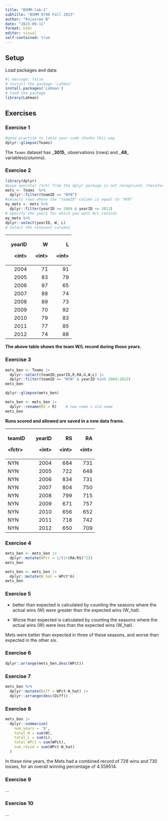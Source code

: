 ```yaml
---
title: "BSMM-lab-1"
subtitle: "BSMM 8740 Fall 2023"
author: "Rajasree B"
date: "2023-09-11"
format: html
editor: visual
self-contained: true
---
```


## Setup

Load packages and data:

```r
#| message: false
# install the package 'Lahman'
install.packages('Lahman')
# load the package
library(Lahman)
```

## Exercises

### Exercise 1

```r
#good practise to lable your code chunks this way
dplyr::glimpse(Teams)
```

The `Teams` dataset has \_**3015**\_ observations (rows) and \_**48**\_ variables(columns).

### Exercise 2

```r
library(dplyr)
#pipe operator (%>%) from the dplyr package is not recognized, therefore make sure to load the package 
mets <- Teams  %>% 
  dplyr::filter(teamID == "NYN")
#selects rows where the "teamID" column is equal to "NYN"
my_mets <- mets %>% 
  dplyr::filter(yearID >= 2004 & yearID <= 2012)
# Specify the years for which you want W/L records
my_mets %>% 
dplyr::select(yearID, W, L)
# Select the relevant columns

```

+---------+---------+---------+
| yearID  | W       | L       |
|         |         |         |
| \<int\> | \<int\> | \<int\> |
+========:+========:+========:+
| 2004    | 71      | 91      |
+---------+---------+---------+
| 2005    | 83      | 79      |
+---------+---------+---------+
| 2006    | 97      | 65      |
+---------+---------+---------+
| 2007    | 88      | 74      |
+---------+---------+---------+
| 2008    | 89      | 73      |
+---------+---------+---------+
| 2009    | 70      | 92      |
+---------+---------+---------+
| 2010    | 79      | 83      |
+---------+---------+---------+
| 2011    | 77      | 85      |
+---------+---------+---------+
| 2012    | 74      | 88      |
+---------+---------+---------+

**The above table shows the team W/L record during those years.**

### Exercise 3

```r
mets_ben <- Teams |>
  dplyr::select(teamID,yearID,R,RA,G,W,L) |>
  dplyr::filter(teamID == "NYN" & yearID %in% 2004:2012)
mets_ben

dplyr::glimpse(mets_ben)

mets_ben <- mets_ben |>
  dplyr::rename(RS = R)    # new name = old name
mets_ben

```

**Runs scored and allowed are saved in a new data frame.**

+----------+---------+---------+---------+
| teamID   | yearID  | RS      | RA      |
|          |         |         |         |
| \<fctr\> | \<int\> | \<int\> | \<int\> |
+:=========+========:+========:+========:+
| NYN      | 2004    | 684     | 731     |
+----------+---------+---------+---------+
| NYN      | 2005    | 722     | 648     |
+----------+---------+---------+---------+
| NYN      | 2006    | 834     | 731     |
+----------+---------+---------+---------+
| NYN      | 2007    | 804     | 750     |
+----------+---------+---------+---------+
| NYN      | 2008    | 799     | 715     |
+----------+---------+---------+---------+
| NYN      | 2009    | 671     | 757     |
+----------+---------+---------+---------+
| NYN      | 2010    | 656     | 652     |
+----------+---------+---------+---------+
| NYN      | 2011    | 718     | 742     |
+----------+---------+---------+---------+
| NYN      | 2012    | 650     | 709     |
+----------+---------+---------+---------+

### Exercise 4

```r
mets_ben <- mets_ben |>
  dplyr::mutate(WPct = 1/(1+(RA/RS)^2))
mets_ben

mets_ben <- mets_ben |>
  dplyr::mutate(W_hat = WPct*G)
mets_ben

```

### Exercise 5

-   better than expected is calculated by counting the seasons where the actual wins (W) were greater than the expected wins (W_hat).

-   Worse than expected is calculated by counting the seasons where the actual wins (W) were less than the expected wins (W_hat).

Mets were better than expected in three of these seasons, and worse than expected in the other six.

### Exercise 6

```r
dplyr::arrange(mets_ben,desc(WPct))
```

### Exercise 7

```r
mets_ben %>% 
  dplyr::mutate(Diff = WPct-W_hat) |>
  dplyr::arrange(desc(Diff))
```

### Exercise 8

```r
mets_ben |>
  dplyr::summarize(
    num_years = '9', 
    total_W = sum(W), 
    total_L = sum(L), 
    total_WPct = sum(WPct), 
    sum_resid = sum(WPct-W_hat)
  )
```

In these nine years, the Mets had a combined record of 728 wins and 730 losses, for an overall winning percentage of 4.559514.

### Exercise 9

...

### Exercise 10

...
